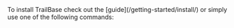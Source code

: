 
<Aside type="note" title="Getting Started">
  To install TrailBase check out the [guide](/getting-started/install/) or
  simply use one of the following commands:

  <InstallOneLiners />
</Aside>
